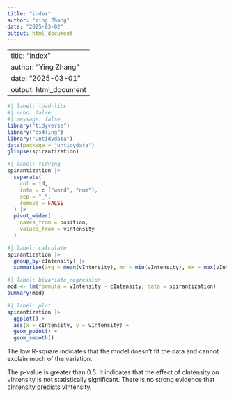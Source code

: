 ```yaml
---
title: "index"
author: "Ying Zhang"
date: "2025-03-02"
output: html_document
---
```


---
title: "index"
author: "Ying Zhang"
date: "2025-03-01"
output: html_document
---

```r
#| label: load-libs
#| echo: false
#| message: false
library("tidyverse")
library("ds4ling")
library("untidydata")
data(package = "untidydata")
glimpse(spirantization)
```

```r
#| label: tidying
spirantization |> 
  separate(
    col = id,
    into = c ("word", "num"),
    sep = "_",
    remove = FALSE
  ) |> 
  pivot_wider(
    names_from = position,
    values_from = vIntensity
  )
```

```r
#| label: calculate
spirantization |> 
  group_by(cIntensity) |> 
  summarise(avg = mean(vIntensity), mn = min(vIntensity), mx = max(vIntensity))
```

```r
#| label: bivariate_regression
mod <- lm(formula = vIntensity ~ cIntensity, data = spirantization)
summary(mod)
```

```r
#| label: plot
spirantization |> 
  ggplot() +
  aes(x = cIntensity, y = vIntensity) +
  geom_point() +
  geom_smooth()
```
The low R-square indicates that the model doesn't fit the data and cannot explain much of the variation. 

The p-value is greater than 0.5. It indicates that the effect of cIntensity on vIntensity is not statistically significant. There is no strong evidence that cIntensity predicts vIntensity.
